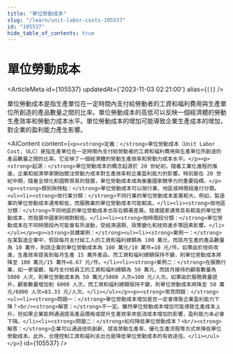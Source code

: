 ```yaml
---
title: "單位勞動成本"
slug: "/learn/unit-labor-costs-105537"
id: "105537"
hide_table_of_contents: true
---
```



# 單位勞動成本

<ArticleMeta id={105537} updatedAt={'2023-11-03 02:21:00'} alias={`[]`} />
<div className='border-solid border-b border-t-0 my-4 border-[var(--ifm-color-gray-300)]' />

單位勞動成本是指生產單位在一定時間內支付給勞動者的工資和福利費用與生產單位所創造的產品數量之間的比率。單位勞動成本的高低可以反映一個經濟體的勞動生產效率和勞動力成本水平。單位勞動成本的增加可能導致企業生產成本的增加，對企業的盈利能力產生影響。

<AIContent content={`<p><strong>定義：</strong>單位勞動成本（Unit Labor Cost, ULC）是指生產單位在一定時間內支付給勞動者的工資和福利費用與生產單位所創造的產品數量之間的比率。它反映了一個經濟體的勞動生產效率和勞動力成本水平。</p><p><strong>起源：</strong>單位勞動成本的概念起源於 20 世紀初，隨着工業化進程的推進，企業和經濟學家開始關注勞動力成本對生產效率和企業盈利能力的影響。特別是在 20 世紀中期，隨着全球化和國際貿易的發展，單位勞動成本成為衡量國家競爭力的重要指標。</p><p><strong>類別與特點：</strong>單位勞動成本可以按行業、地區或時間段進行分類。<ul><li><strong>按行業分類：</strong>不同行業的單位勞動成本差異較大。例如，製造業的單位勞動成本通常較低，而服務業的單位勞動成本可能較高。</li><li><strong>按地區分類：</strong>不同地區的單位勞動成本也存在顯著差異。發達國家通常具有較高的單位勞動成本，而發展中國家則相對較低。</li><li><strong>按時間段分類：</strong>單位勞動成本在不同時間段內可能會有所波動，受經濟週期、政策變化和技術進步等因素影響。</li></ul></p><p><strong>具體案例：</strong><ul><li><strong>案例一：</strong>在某製造企業中，假設每月支付給工人的工資和福利總額為 100 萬元，而該月生產的產品數量為 10 萬件，則該企業的單位勞動成本為 100 萬元/10 萬件=10 元/件。如果由於技術改進，生產效率提高到每月生產 15 萬件產品，而工資和福利總額保持不變，則單位勞動成本將降至 100 萬元/15 萬件=6.67 元/件。</li><li><strong>案例二：</strong>在服務行業，如一家餐廳，每月支付給員工的工資和福利總額為 50 萬元，而該月接待的顧客數量為 5000 人次，則單位勞動成本為 50 萬元/5000 人次=100 元/人次。如果由於服務質量提升，顧客數量增加到 6000 人次，而工資和福利總額保持不變，則單位勞動成本將降至 50 萬元/6000 人次=83.33 元/人次。</li></ul></p><p><strong>常見問題：</strong><ul><li><strong>問題一：</strong>單位勞動成本增加是否一定會導致企業盈利能力下降？<br/><strong>解答：</strong>不一定。雖然單位勞動成本增加可能導致生產成本上升，但如果企業能夠通過提高產品價格或提升生產效率來抵消成本增加的影響，盈利能力未必會下降。</li><li><strong>問題二：</strong>如何降低單位勞動成本？<br/><strong>解答：</strong>企業可以通過技術創新、提高勞動生產率、優化生產流程等方式來降低單位勞動成本。此外，合理控制工資和福利支出也是降低單位勞動成本的有效途徑。</li></ul></p>`} id={105537} />
